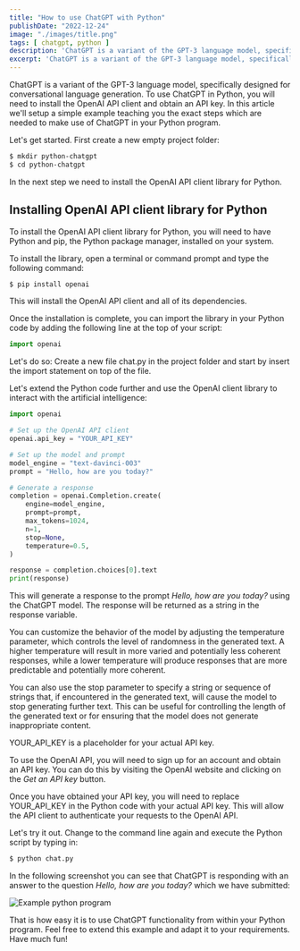 ```yaml
---
title: "How to use ChatGPT with Python"
publishDate: "2022-12-24"
image: "./images/title.png"
tags: [ chatgpt, python ]
description: 'ChatGPT is a variant of the GPT-3 language model, specifically designed for conversational language generation. To use ChatGPT in Python, you will need to install the OpenAI API client and obtain an API key. In this article we will setup a simple example teaching you the exact steps which are needed to make use of ChatGPT in your Python program.' 
excerpt: 'ChatGPT is a variant of the GPT-3 language model, specifically designed for conversational language generation. To use ChatGPT in Python, you will need to install the OpenAI API client and obtain an API key. In this article we will setup a simple example teaching you the exact steps which are needed to make use of ChatGPT in your Python program.' 
---
```


<YouTube url="https://youtu.be/5MvYe44zen4" />

ChatGPT is a variant of the GPT-3 language model, specifically designed for conversational language generation. To use ChatGPT in Python, you will need to install the OpenAI API client and obtain an API key. In this article we'll setup a simple example teaching you the exact steps which are needed to make use of ChatGPT in your Python program.

Let's get started. First create a new empty project folder:

```bash
$ mkdir python-chatgpt
$ cd python-chatgpt
```

In the next step we need to install the OpenAI API client library for Python.

## Installing OpenAI API client library for Python

To install the OpenAI API client library for Python, you will need to have Python and pip, the Python package manager, installed on your system.

To install the library, open a terminal or command prompt and type the following command:

```bash
$ pip install openai
```

This will install the OpenAI API client and all of its dependencies.

Once the installation is complete, you can import the library in your Python code by adding
the following line at the top of your script:

```python
import openai
```

Let's do so: Create a new file chat.py in the project folder and start by insert the import statement on top of the file.

Let's extend the Python code further and use the OpenAI client library to interact with the artificial intelligence:

```python
import openai

# Set up the OpenAI API client
openai.api_key = "YOUR_API_KEY"

# Set up the model and prompt
model_engine = "text-davinci-003"
prompt = "Hello, how are you today?"

# Generate a response
completion = openai.Completion.create(
    engine=model_engine,
    prompt=prompt,
    max_tokens=1024,
    n=1,
    stop=None,
    temperature=0.5,
)

response = completion.choices[0].text
print(response)
```

This will generate a response to the prompt *Hello, how are you today?* using the ChatGPT model. The response will be returned as a string in the response variable.

You can customize the behavior of the model by adjusting the temperature parameter, which controls the level of randomness in the generated text. A higher temperature will result in more varied and potentially less coherent responses, while a lower temperature will produce responses that are more predictable and potentially more coherent.

You can also use the stop parameter to specify a string or sequence of strings that, if encountered in the generated text, will cause the model to stop generating further text. This can be useful for controlling the length of the generated text or for ensuring that the model does not generate inappropriate content.

YOUR_API_KEY is a placeholder for your actual API key.

To use the OpenAI API, you will need to sign up for an account and obtain an API key. You can do this by visiting the OpenAI website and clicking on the *Get an API key* button.

Once you have obtained your API key, you will need to replace YOUR_API_KEY in the Python code with your actual API key. This will allow the API client to authenticate your requests to the OpenAI API.

Let's try it out. Change to the command line again and execute the Python script by typing in:

```bash
$ python chat.py
```

In the following screenshot you can see that ChatGPT is responding with an answer to the question *Hello, how are you today?* which we have submitted:

![Example python program](images/10.png)

That is how easy it is to use ChatGPT functionality from within your Python program. Feel free to extend this example and adapt it to your requirements. Have much fun!